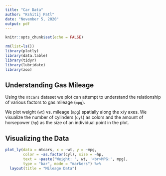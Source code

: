 ```yaml
---
title: "Car Data"
author: "Kshitij Patl"
date: "November 5, 2020"
output: pdf
---
```


```r
knitr::opts_chunk$set(echo = FALSE)
```
```r
rm(list=ls())
library(plotly)
library(data.table)
library(tidyr)
library(lubridate)
library(zoo)
```
## Understanding Gas Mileage

Using the `mtcars` dataset we plot can attempt to understand the relationship
of various factors to gas mileage (`mpg`).

We plot weight (`wt`) vs. mileage (`mpg`) spatially along the x/y axes. We 
visualize the number of cylinders (`cyl`) as colors and the amount of
horsepower (`hp`) as the size of an individual point in the plot.

## Visualizing the Data

```r
plot_ly(data = mtcars, x = ~wt, y = ~mpg, 
        color = ~as.factor(cyl), size = ~hp,
        text = ~paste("Weight: ", wt, '<br>MPG:', mpg),
        type = "bar", mode = "markers") %>%
  layout(title = "Mileage Data")
```

